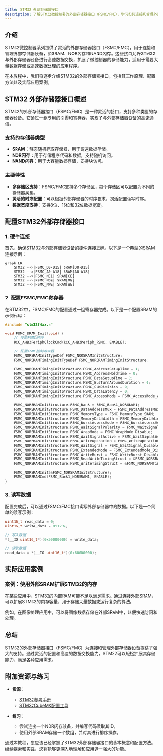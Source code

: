 ```yaml
---
title: STM32 外部存储器接口
description: 了解STM32微控制器的外部存储器接口（FSMC/FMC），学习如何连接和管理外部存储器设备，如SRAM、NOR闪存和NAND闪存。
---
```


## 介绍

STM32微控制器系列提供了灵活的外部存储器接口（FSMC/FMC），用于连接和管理外部存储器设备，如SRAM、NOR闪存和NAND闪存。这些接口允许STM32与外部存储器设备进行高速数据交换，扩展了微控制器的存储能力，适用于需要大量数据存储或高速数据处理的应用程序。

在本教程中，我们将逐步介绍STM32的外部存储器接口，包括其工作原理、配置方法以及实际应用案例。

## STM32 外部存储器接口概述

STM32的外部存储器接口（FSMC/FMC）是一种灵活的接口，支持多种类型的存储器设备。它通过一组专用的引脚和寄存器，实现了与外部存储器设备的高速通信。

### 支持的存储器类型

- **SRAM**：静态随机存取存储器，用于高速数据存储。
- **NOR闪存**：用于存储程序代码和数据，支持随机访问。
- **NAND闪存**：用于大容量数据存储，支持块访问。

### 主要特性

- **多存储区支持**：FSMC/FMC支持多个存储区，每个存储区可以配置为不同的存储器类型。
- **灵活的时序配置**：可以根据外部存储器的时序要求，灵活配置读写时序。
- **数据宽度支持**：支持8位、16位和32位数据宽度。

## 配置STM32外部存储器接口

### 1. 硬件连接

首先，确保STM32与外部存储器设备的硬件连接正确。以下是一个典型的SRAM连接示例：

```mermaid
graph LR
    STM32 -->|FSMC_D0-D15| SRAM[D0-D15]
    STM32 -->|FSMC_A0-A18| SRAM[A0-A18]
    STM32 -->|FSMC_NE1| SRAM[CE]
    STM32 -->|FSMC_NOE| SRAM[OE]
    STM32 -->|FSMC_NWE| SRAM[WE]
```

### 2. 配置FSMC/FMC寄存器

在STM32中，FSMC/FMC的配置通过一组寄存器完成。以下是一个配置SRAM的示例代码：

```c
#include "stm32f4xx.h"

void FSMC_SRAM_Init(void) {
    // 使能FSMC时钟
    RCC_AHB3PeriphClockCmd(RCC_AHB3Periph_FSMC, ENABLE);

    // 配置FSMC控制寄存器
    FSMC_NORSRAMInitTypeDef FSMC_NORSRAMInitStructure;
    FSMC_NORSRAMTimingInitTypeDef FSMC_NORSRAMTimingInitStructure;

    FSMC_NORSRAMTimingInitStructure.FSMC_AddressSetupTime = 1;
    FSMC_NORSRAMTimingInitStructure.FSMC_AddressHoldTime = 0;
    FSMC_NORSRAMTimingInitStructure.FSMC_DataSetupTime = 2;
    FSMC_NORSRAMTimingInitStructure.FSMC_BusTurnAroundDuration = 0;
    FSMC_NORSRAMTimingInitStructure.FSMC_CLKDivision = 0;
    FSMC_NORSRAMTimingInitStructure.FSMC_DataLatency = 0;
    FSMC_NORSRAMTimingInitStructure.FSMC_AccessMode = FSMC_AccessMode_A;

    FSMC_NORSRAMInitStructure.FSMC_Bank = FSMC_Bank1_NORSRAM1;
    FSMC_NORSRAMInitStructure.FSMC_DataAddressMux = FSMC_DataAddressMux_Disable;
    FSMC_NORSRAMInitStructure.FSMC_MemoryType = FSMC_MemoryType_SRAM;
    FSMC_NORSRAMInitStructure.FSMC_MemoryDataWidth = FSMC_MemoryDataWidth_16b;
    FSMC_NORSRAMInitStructure.FSMC_BurstAccessMode = FSMC_BurstAccessMode_Disable;
    FSMC_NORSRAMInitStructure.FSMC_WaitSignalPolarity = FSMC_WaitSignalPolarity_Low;
    FSMC_NORSRAMInitStructure.FSMC_WrapMode = FSMC_WrapMode_Disable;
    FSMC_NORSRAMInitStructure.FSMC_WaitSignalActive = FSMC_WaitSignalActive_BeforeWaitState;
    FSMC_NORSRAMInitStructure.FSMC_WriteOperation = FSMC_WriteOperation_Enable;
    FSMC_NORSRAMInitStructure.FSMC_WaitSignal = FSMC_WaitSignal_Disable;
    FSMC_NORSRAMInitStructure.FSMC_ExtendedMode = FSMC_ExtendedMode_Disable;
    FSMC_NORSRAMInitStructure.FSMC_WriteBurst = FSMC_WriteBurst_Disable;
    FSMC_NORSRAMInitStructure.FSMC_ReadWriteTimingStruct = &FSMC_NORSRAMTimingInitStructure;
    FSMC_NORSRAMInitStructure.FSMC_WriteTimingStruct = &FSMC_NORSRAMTimingInitStructure;

    FSMC_NORSRAMInit(&FSMC_NORSRAMInitStructure);
    FSMC_NORSRAMCmd(FSMC_Bank1_NORSRAM1, ENABLE);
}
```

### 3. 读写数据

配置完成后，可以通过FSMC/FMC接口读写外部存储器中的数据。以下是一个简单的读写示例：

```c
uint16_t read_data = 0;
uint16_t write_data = 0x1234;

// 写入数据
*(__IO uint16_t*)(0x60000000) = write_data;

// 读取数据
read_data = *(__IO uint16_t*)(0x60000000);
```

## 实际应用案例

### 案例：使用外部SRAM扩展STM32的内存

在某些应用中，STM32的内部RAM可能不足以满足需求。通过连接外部SRAM，可以扩展STM32的内存容量，用于存储大量数据或运行复杂的算法。

例如，在图像处理应用中，可以将图像数据存储在外部SRAM中，以便快速访问和处理。

## 总结

STM32的外部存储器接口（FSMC/FMC）为连接和管理外部存储器设备提供了强大的支持。通过灵活的配置和高速的数据交换能力，STM32可以轻松扩展其存储能力，满足各种应用需求。

## 附加资源与练习

- **资源**：
  - [STM32参考手册](https://www.st.com/resource/en/reference_manual/dm00031020-stm32f405-415-stm32f407-417-stm32f427-437-and-stm32f429-439-advanced-arm-based-32-bit-mcus-stmicroelectronics.pdf)
  - [STM32CubeMX配置工具](https://www.st.com/en/development-tools/stm32cubemx.html)

- **练习**：
  - 尝试连接一个NOR闪存设备，并编写代码读取其ID。
  - 使用外部SRAM存储一个数组，并对其进行排序操作。

通过本教程，您应该已经掌握了STM32外部存储器接口的基本概念和配置方法。继续探索和实践，您将能够更深入地理解和应用这一强大的功能。